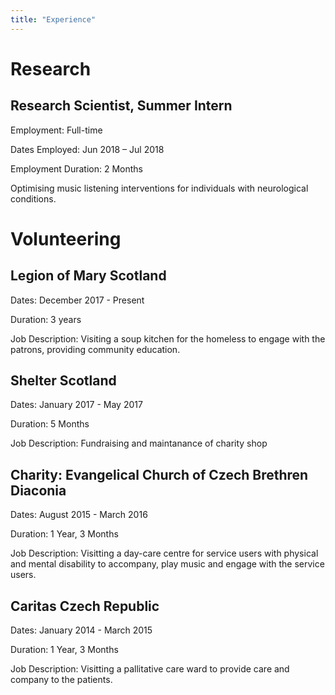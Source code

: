 ```yaml
---
title: "Experience"
---
```


# Research

## Research Scientist, Summer Intern

Employment: Full-time

Dates Employed: Jun 2018 – Jul 2018

Employment Duration: 2 Months

Optimising music listening interventions for individuals with neurological conditions.

# Volunteering

## Legion of Mary Scotland

Dates: December 2017 - Present

Duration: 3 years

Job Description: Visiting a soup kitchen for the homeless to engage with the patrons, providing community education.

## Shelter Scotland
Dates: January 2017 - May 2017

Duration: 5 Months

Job Description: Fundraising and maintanance of charity shop

## Charity: Evangelical Church of Czech Brethren Diaconia

Dates: August 2015 - March 2016

Duration: 1 Year, 3 Months

Job Description: Visitting a day-care centre for service users with physical and mental disability to accompany, play music and engage with the service users.

## Caritas Czech Republic

Dates: January 2014 - March 2015

Duration: 1 Year, 3 Months

Job Description: Visitting a pallitative care ward to provide care and company to the patients.